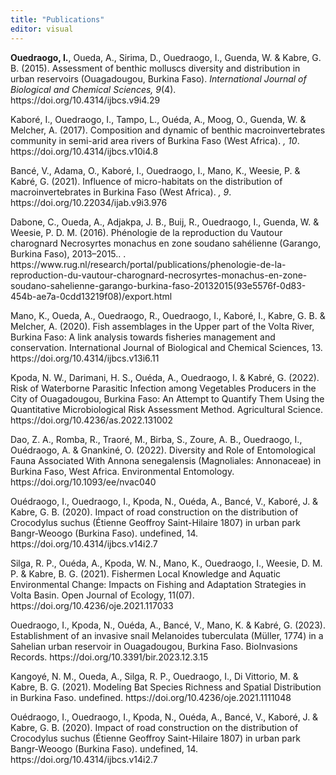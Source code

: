 ```yaml
---
title: "Publications"
editor: visual
---
```


**Ouedraogo, I.**, Oueda, A., Sirima, D., Ouedraogo, I., Guenda, W. & Kabre, G. B. (2015). Assessment of benthic molluscs diversity and distribution in urban reservoirs (Ouagadougou, Burkina Faso). *International Journal of Biological and Chemical Sciences, 9*(4). https://doi.org/10.4314/ijbcs.v9i4.29

Kaboré, I., Ouedraogo, I., Tampo, L., Ouéda, A., Moog, O., Guenda, W. & Melcher, A. (2017). Composition and dynamic of benthic macroinvertebrates community in semi-arid area rivers of Burkina Faso (West Africa). *, 10*. https://doi.org/10.4314/ijbcs.v10i4.8

Bancé, V., Adama, O., Kaboré, I., Ouedraogo, I., Mano, K., Weesie, P. & Kabré, G. (2021). Influence of micro-habitats on the distribution of macroinvertebrates in Burkina Faso (West Africa). *, 9*. https://doi.org/10.22034/ijab.v9i3.976

Dabone, C., Oueda, A., Adjakpa, J. B., Buij, R., Ouedraogo, I., Guenda, W. & Weesie, P. D. M. (2016). Phénologie de la reproduction du Vautour charognard Necrosyrtes monachus en zone soudano sahélienne (Garango, Burkina Faso), 2013–2015.. . https://www.rug.nl/research/portal/publications/phenologie-de-la-reproduction-du-vautour-charognard-necrosyrtes-monachus-en-zone-soudano-sahelienne-garango-burkina-faso-20132015(93e5576f-0d83-454b-ae7a-0cdd13219f08)/export.html


Mano, K., Oueda, A., Ouedraogo, R., Ouedraogo, I., Kaboré, I., Kabre, G. B. & Melcher, A. (2020). Fish assemblages in the Upper part of the Volta River, Burkina Faso: A link analysis towards fisheries management and conservation. International Journal of Biological and Chemical Sciences, 13. https://doi.org/10.4314/ijbcs.v13i6.11


Kpoda, N. W., Darimani, H. S., Ouéda, A., Ouedraogo, I. & Kabré, G. (2022). Risk of Waterborne Parasitic Infection among Vegetables Producers in the City of Ouagadougou, Burkina Faso: An Attempt to Quantify Them Using the Quantitative Microbiological Risk Assessment Method. Agricultural Science. https://doi.org/10.4236/as.2022.131002


Dao, Z. A., Romba, R., Traoré, M., Birba, S., Zoure, A. B., Ouedraogo, I., Ouédraogo, A. & Gnankiné, O. (2022). Diversity and Role of Entomological Fauna Associated With Annona senegalensis (Magnoliales: Annonaceae) in Burkina Faso, West Africa. Environmental Entomology. https://doi.org/10.1093/ee/nvac040

Ouédraogo, I., Ouedraogo, I., Kpoda, N., Ouéda, A., Bancé, V., Kaboré, J. & Kabre, G. B. (2020). Impact of road construction on the distribution of Crocodylus suchus (Étienne Geoffroy Saint-Hilaire 1807) in urban park Bangr-Weoogo (Burkina Faso). undefined, 14. https://doi.org/10.4314/ijbcs.v14i2.7

Silga, R. P., Ouéda, A., Kpoda, W. N., Mano, K., Ouedraogo, I., Weesie, D. M. P. & Kabre, B. G. (2021). Fishermen Local Knowledge and Aquatic Environmental Change: Impacts on Fishing and Adaptation Strategies in Volta Basin. Open Journal of Ecology, 11(07). https://doi.org/10.4236/oje.2021.117033

Ouedraogo, I., Kpoda, N., Ouéda, A., Bancé, V., Mano, K. & Kabré, G. (2023). Establishment of an invasive snail Melanoides tuberculata (Müller, 1774) in a Sahelian urban reservoir in Ouagadougou, Burkina Faso. BioInvasions Records. https://doi.org/10.3391/bir.2023.12.3.15

Kangoyé, N. M., Oueda, A., Silga, R. P., Ouedraogo, I., Di Vittorio, M. & Kabre, B. G. (2021). Modeling Bat Species Richness and Spatial Distribution in Burkina Faso. undefined. https://doi.org/10.4236/oje.2021.1111048


Ouédraogo, I., Ouedraogo, I., Kpoda, N., Ouéda, A., Bancé, V., Kaboré, J. & Kabre, G. B. (2020). Impact of road construction on the distribution of Crocodylus suchus (Étienne Geoffroy Saint-Hilaire 1807) in urban park Bangr-Weoogo (Burkina Faso). undefined, 14. https://doi.org/10.4314/ijbcs.v14i2.7


